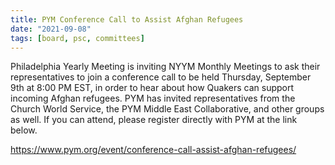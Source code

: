 ```yaml
---
title: PYM Conference Call to Assist Afghan Refugees
date: "2021-09-08"
tags: [board, psc, committees]
---
```


Philadelphia Yearly Meeting is inviting NYYM Monthly Meetings to ask their representatives to join a conference call to be held Thursday, September 9th at 8:00 PM EST, in order to hear about how Quakers can support incoming Afghan refugees. PYM has invited representatives from the Church World Service, the PYM Middle East Collaborative, and other groups as well. If you can attend, please register directly with PYM at the link below.

https://www.pym.org/event/conference-call-assist-afghan-refugees/
